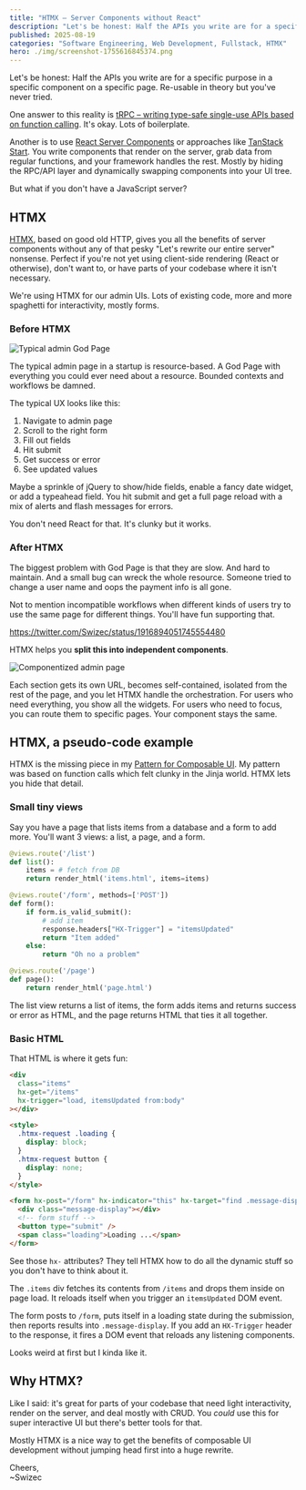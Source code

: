 ```yaml
---
title: "HTMX – Server Components without React"
description: "Let's be honest: Half the APIs you write are for a specific purpose in a specific component on a specific page. Re-usable in theory but you've never tried. That's where Server Components come in ... but what if your server isn't JavaScript?"
published: 2025-08-19
categories: "Software Engineering, Web Development, Fullstack, HTMX"
hero: ./img/screenshot-1755616845374.png
---
```


Let's be honest: Half the APIs you write are for a specific purpose in a specific component on a specific page. Re-usable in theory but you've never tried.

One answer to this reality is [tRPC – writing type-safe single-use APIs based on function calling](https://swizec.com/blog/a-few-thoughts-on-trpc/). It's okay. Lots of boilerplate.

Another is to use [React Server Components](https://react.dev/reference/rsc/server-components) or approaches like [TanStack Start](https://tanstack.com/start/latest). You write components that render on the server, grab data from regular functions, and your framework handles the rest. Mostly by hiding the RPC/API layer and dynamically swapping components into your UI tree.

But what if you don't have a JavaScript server?

## HTMX

[HTMX](https://htmx.org), based on good old HTTP, gives you all the benefits of server components without any of that pesky "Let's rewrite our entire server" nonsense. Perfect if you're not yet using client-side rendering (React or otherwise), don't want to, or have parts of your codebase where it isn't necessary.

We're using HTMX for our admin UIs. Lots of existing code, more and more spaghetti for interactivity, mostly forms.

### Before HTMX

![Typical admin God Page](./img/Typical-admin-God-Page-58c044.png)

The typical admin page in a startup is resource-based. A God Page with everything you could ever need about a resource. Bounded contexts and workflows be damned.

The typical UX looks like this:

1. Navigate to admin page
2. Scroll to the right form
3. Fill out fields
4. Hit submit
5. Get success or error
6. See updated values

Maybe a sprinkle of jQuery to show/hide fields, enable a fancy date widget, or add a typeahead field. You hit submit and get a full page reload with a mix of alerts and flash messages for errors.

You don't need React for that. It's clunky but it works.

### After HTMX

The biggest problem with God Page is that they are slow. And hard to maintain. And a small bug can wreck the whole resource. Someone tried to change a user name and oops the payment info is all gone.

Not to mention incompatible workflows when different kinds of users try to use the same page for different things. You'll have fun supporting that.

https://twitter.com/Swizec/status/1916894051745554480

HTMX helps you **split this into independent components**.

![Componentized admin page](./img/Componentized-admin-page-876c4d.png)

Each section gets its own URL, becomes self-contained, isolated from the rest of the page, and you let HTMX handle the orchestration. For users who need everything, you show all the widgets. For users who need to focus, you can route them to specific pages. Your component stays the same.

## HTMX, a pseudo-code example

HTMX is the missing piece in my [Pattern for Composable UI](https://swizec.com/blog/a-pattern-for-composable-ui-in-flask/). My pattern was based on function calls which felt clunky in the Jinja world. HTMX lets you hide that detail.

### Small tiny views

Say you have a page that lists items from a database and a form to add more. You'll want 3 views: a list, a page, and a form.

```python
@views.route('/list')
def list():
	items = # fetch from DB
	return render_html('items.html', items=items)

@views.route('/form', methods=['POST'])
def form():
	if form.is_valid_submit():
		# add item
		response.headers["HX-Trigger"] = "itemsUpdated"
		return "Item added"
	else:
		return "Oh no a problem"

@views.route('/page')
def page():
	return render_html('page.html')
```

The list view returns a list of items, the form adds items and returns success or error as HTML, and the page returns HTML that ties it all together.

### Basic HTML

That HTML is where it gets fun:

```html
<div
  class="items"
  hx-get="/items"
  hx-trigger="load, itemsUpdated from:body"
></div>

<style>
  .htmx-request .loading {
    display: block;
  }
  .htmx-request button {
    display: none;
  }
</style>

<form hx-post="/form" hx-indicator="this" hx-target="find .message-display">
  <div class="message-display"></div>
  <!-- form stuff -->
  <button type="submit" />
  <span class="loading">Loading ...</span>
</form>
```

See those `hx-` attributes? They tell HTMX how to do all the dynamic stuff so you don't have to think about it.

The `.items` div fetches its contents from `/items` and drops them inside on page load. It reloads itself when you trigger an `itemsUpdated` DOM event.

The form posts to `/form`, puts itself in a loading state during the submission, then reports results into `.message-display`. If you add an `HX-Trigger` header to the response, it fires a DOM event that reloads any listening components.

Looks weird at first but I kinda like it.

## Why HTMX?

Like I said: it's great for parts of your codebase that need light interactivity, render on the server, and deal mostly with CRUD. You _could_ use this for super interactive UI but there's better tools for that.

Mostly HTMX is a nice way to get the benefits of composable UI development without jumping head first into a huge rewrite.

Cheers,<br />
\~Swizec
